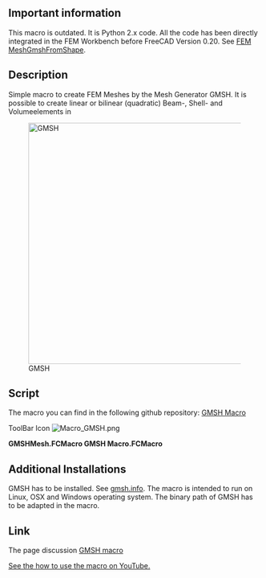 <languages/>
<div lang="en" dir="ltr" class="mw-content-ltr">
{{Macro
|Name=GMSH Macro
|Icon=Macro_GMSH.png
|Description=Create FEM Meshes by GMSH Mesh Generator. It is possible to create linear or bilinear (quadratic) Beam-, Shell- and Volumeelements in
|Author=psicofil
|Version=1.0
|Date=2015-08-24
|FCVersion=All
|Download=[https://wiki.freecad.org/images/a/a2/Macro_GMSH.png ToolBar Icon]
|SeeAlso = [[FEM MeshGmshFromShape|FEM Mesh from shape by Gmsh]]
}}
</div>

<div lang="en" dir="ltr" class="mw-content-ltr">
==Important information==
</div>

<div lang="en" dir="ltr" class="mw-content-ltr">
This macro is outdated. It is Python 2.x code. All the code has been directly integrated in the FEM Workbench before FreeCAD Version 0.20. See [[FEM_MeshGmshFromShape|FEM MeshGmshFromShape]].
</div>

<div lang="en" dir="ltr" class="mw-content-ltr">
==Description==
</div>

<div lang="en" dir="ltr" class="mw-content-ltr">
Simple macro to create FEM Meshes by the Mesh Generator GMSH. It is possible to create linear or bilinear (quadratic) Beam-, Shell- and Volumeelements in
</div>

{{Codeextralink|https://raw.githubusercontent.com/psicofil/Macros_FreeCAD/master/Macros/GMSHMesh.FCMacro}}

[[File:Macro GMSH00.png|480px|GMSH]]

<div lang="en" dir="ltr" class="mw-content-ltr">
==Script==
The macro you can find in the following github repository: [https://github.com/psicofil/Macros_FreeCAD/blob/master/Macros/GMSHMesh.FCMacro GMSH Macro]
</div>

ToolBar Icon [[Image:Macro_GMSH.png]]

'''GMSHMesh.FCMacro GMSH Macro.FCMacro'''

<div lang="en" dir="ltr" class="mw-content-ltr">
==Additional Installations==
GMSH has to be installed. See [http://gmsh.info/ gmsh.info]. The macro is intended to run on Linux, OSX and Windows operating system. The binary path of GMSH has to be adapted in the macro.
</div>

<div lang="en" dir="ltr" class="mw-content-ltr">
==Link==
The page discussion [https://forum.freecad.org/viewtopic.php?t=11182 GMSH macro]
</div>

<div lang="en" dir="ltr" class="mw-content-ltr">
[https://www.youtube.com/watch?v=ZcG5EEUe3yc See the how to use the macro on YouTube.]
</div>
{{clear}}